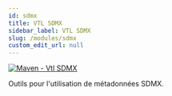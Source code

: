 ```yaml
---
id: sdmx
title: VTL SDMX
sidebar_label: VTL SDMX
slug: /modules/sdmx
custom_edit_url: null
---
```


[![Maven - Vtl SDMX](https://maven-badges.herokuapp.com/maven-central/fr.insee.trevas/vtl-sdmx/badge.svg)](https://maven-badges.herokuapp.com/maven-central/fr.insee.trevas/vtl-sdmx)

Outils pour l'utilisation de métadonnées SDMX.

